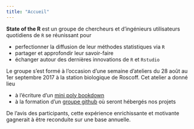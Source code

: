 ```yaml
---
title: "Accueil"
---
```


**State of the R** est un groupe de chercheurs et d'ingénieurs utilisateurs quotidiens de `R` se réunissant pour 

  - perfectionner la diffusion de leur méthodes statistiques via `R` 
  - partager et approfondir leur savoir-faire 
  - échanger autour des dernières innovations de `R` et `Rstudio`
  
Le groupe s'est formé à l'occasion d'une semaine d'ateliers du 28 août au 1er septembre 2017 à la station biologique de Roscoff. Cet atelier a donné lieu 

  - à l'écriture d'un [mini poly bookdown](http://cambroise.github.io/stateofther2017)
  - à la formation d'un [groupe github](https://github.com/StateOfTheR) où seront hébergés nos projets
  
De l'avis des participants, cette expérience enrichissante et motivante gagnerait à être reconduite sur une base annuelle.




  
